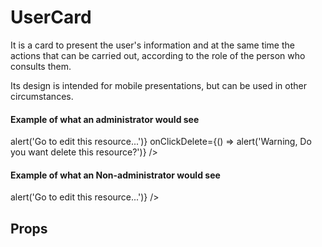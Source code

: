 

<Meta
  title='Components|Organisms/UserCard'
  component={UserCard}
/>

# UserCard

It is a card to present the user's information and at the same time the actions that can be carried out, according to the role of the person who consults them.

Its design is intended for mobile presentations, but can be used in other circumstances.

#### Example of what an administrator would see

<Preview>
  <Story name='is Administrator who view info'>
    <UserCard
      isAdminWhoView={true}
      data={[
        {title: 'First Name', description: 'Bruce Lee'},
        {title: 'Last Name', description: 'Wayne Gordon'},
        {title: 'Document ID', description: '1235123'},
      ]}
      onClickEdit={() => alert('Go to edit this resource...')}
      onClickDelete={() => alert('Warning, Do you want delete this resource?')}
    />
  </Story>
</Preview>

#### Example of what an Non-administrator would see

<Preview>
  <Story name='is Not Administrator who view info'>
    <UserCard
      data={[
        {title: 'First Name', description: 'Luis Armando'},
        {title: 'Last Name', description: 'Casas Despacho'},
        {title: 'Document ID', description: '79850023'},
        {title: 'Address', description: 'Angel third avenue with 98 east'},
      ]}
      onClickEdit={() => alert('Go to edit this resource...')}
    />
  </Story>
</Preview>

## Props

<Props of={UserCard} />
